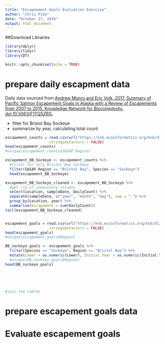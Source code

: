 ```yaml
---
title: "Escapeement Goals Evaluation Exercise"
author: "Chris Pike"
date: "October 17, 2018"
output: html_document
---
```


##Download Libraries

```r
library(dplyr)
library(tidyr)
library(DT)
```

```r
knitr::opts_chunk$set(echo = TRUE)
```

# prepare daily escapment data

Daily data sourced from [Andrew Munro and Eric Volk. 2017. Summary of Pacific Salmon Escapement Goals in Alaska with a Review of Escapements from 2007 to 2015. Knowledge Network for Biocomplexity. doi:10.5063/F1TQ5ZRG.](doi:10.5063/F1TQ5ZRG)

+ filter for Bristol Bay Sockeye
+ summarize by year, calculating total count

```r
escapement_counts = read.csv(url("https://knb.ecoinformatics.org/knb/d1/mn/v2/object/urn%3Auuid%3Af119a05b-bbe7-4aea-93c6-85434dcb1c5e",method = "libcurl"),
                    stringsAsFactors = FALSE)
head(escapement_counts)
#unique(escapement_counts$SASAP.Region)
```

```r
escapement_BB_Sockeye <- escapement_counts %>% 
  #filter for only Bristol Bay Sockeye
  filter(SASAP.Region == "Bristol Bay", Species == "Sockeye")
  head(escapement_BB_Sockeye)

```

```r
escapement_BB_Sockeye_cleaned <- escapement_BB_Sockeye %>% 
  #get rid of unnecesary columns
  select(Location, sampleDate, DailyCount) %>% 
  separate(sampleDate, c("year", "month", "day"), sep = "-") %>% 
  group_by(Location, year) %>% 
  summarise(escapement = sum(DailyCount))
tail(escapement_BB_Sockeye_cleaned)
```

```r


```



```r
escapement_goals = read.csv(url("https://knb.ecoinformatics.org/knb/d1/mn/v2/object/knb.92014.1",method = "libcurl"),
                    stringsAsFactors = FALSE)
head(escapement_goals)
#unique(escapement_goals$Region)
```

```r
BB_sockeye_goals <- escapement_goals %>%
  filter(Species == "Sockeye", Region == "Bristol Bay") %>% 
  mutate(Lower = as.numeric(Lower), Initial.Year = as.numeric(Initial.Year))
  #unique(BB_sockeye_goals$Region)
head(BB_sockeye_goals)
  
  
  
  
```
```r
#join the tables


```



# prepare escapement goals data

# Evaluate escapement goals